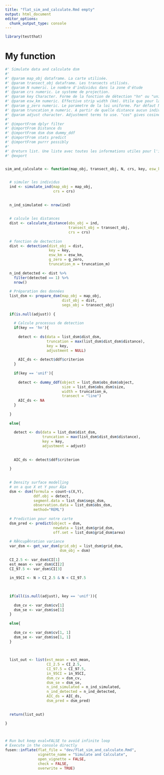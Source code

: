 ```yaml
---
title: "flat_sim_and_calculate.Rmd empty"
output: html_document
editor_options: 
  chunk_output_type: console
---
```


```r
library(testthat)
```

<!--
 You need to run the 'description' chunk in the '0-dev_history.Rmd' file before continuing your code there.
-->

# My function

```r


#' Simulate data and calculate dsm
#'
#' @param map_obj dataframe. La carte utilisée.
#' @param transect_obj dataframe. Les transects utilisés.
#' @param N numeric. Le nombre d'individus dans la zone d'étude
#' @param crs numeric. Le systeme de projection.
#' @param key Character. Forme de la fonction de détection "hn" ou "unif"
#' @param esw_km numeric. Effective strip width (km). Utile que pour la demi normale, sinon NA. Par défaut NA
#' @param g_zero numeric. Le parametre de la loi uniforme. Par défaut NA.
#' @param truncation_m numeric. A partir de quelle distance aucun individu ne peut être détecté.
#' @param adjust character. Adjustment terms to use. "cos" gives cosine (default), "herm" gives Hermite polynomial and "poly" gives simple polynomial. A value of NULL indicates that no adjustments are to be fitted.
#'
#' @importFrom dplyr filter
#' @importFrom Distance ds
#' @importFrom dsm dsm dummy_ddf
#' @importFrom stats predict
#' @importFrom purrr possibly
#'
#' @return list. Une liste avec toutes les informations utiles pour l'intercalibration des données.
#' @export


sim_and_calculate <- function(map_obj, transect_obj, N, crs, key, esw_km = NA, g_zero = NA, truncation_m, adjust){

  
  # simuler les individus
  ind <- simulate_ind(map_obj = map_obj,
                      crs = crs)
  
  
  n_ind_simulated <- nrow(ind)
  
  
  # calcule les distances
  dist <- calculate_distance(obs_obj = ind, 
                             transect_obj = transect_obj, 
                             crs = crs)
  
  # fonction de dectection
  dist <- detection(dist_obj = dist,
                    key = key,
                    esw_km = esw_km,
                    g_zero = g_zero,
                    truncation_m = truncation_m)
  
  n_ind_detected <- dist %>%
    filter(detected == 1) %>%
    nrow()
  
  # Préparation des données
  list_dsm <- prepare_dsm(map_obj = map_obj,
                          dist_obj = dist, 
                          segs_obj = transect_obj)
  
  if(is.null(adjust)) {
    
    # Calcule processus de detection
    if(key == 'hn'){
      
      detect <- ds(data = list_dsm$dist_dsm,
                   truncation = max(list_dsm$dist_dsm$distance),
                   key = key,
                   adjustment = NULL)
      
      AIC_ds <- detect$ddf$criterion
    }
    
    if(key == 'unif'){
      
      detect <- dummy_ddf(object = list_dsm$obs_dsm$object,
                          size = list_dsm$obs_dsm$size,
                          width = truncation_m,
                          transect = "line")
      AIC_ds <- NA
    }
    
  }
  
  else{
  
    detect <- ds(data = list_dsm$dist_dsm,
                 truncation = max(list_dsm$dist_dsm$distance),
                 key = key,
                 adjustment = adjust)
    
    
    AIC_ds <- detect$ddf$criterion
    
  }
    
      
  # Density surface modelling
  # on a que X et Y pour Ã§a
  dsm <- dsm(formula = count~s(X,Y),
             ddf.obj = detect,
             segment.data = list_dsm$segs_dsm,
             observation.data = list_dsm$obs_dsm,
             method="REML")
  
  # Prediction pour notre carte
  dsm_pred <- predict(object = dsm,
                      newdata = list_dsm$grid_dsm,
                      off.set = list_dsm$grid_dsm$area)
  
  # RÃ©cupÃ©ration variance
  var_dsm <- get_var_dsm(grid_obj = list_dsm$grid_dsm,
                         dsm_obj = dsm)
  
  CI_2.5 <- var_dsm$CI[1]
  est_mean <- var_dsm$CI[2]
  CI_97.5 <- var_dsm$CI[3]
  
  in_95CI <- N > CI_2.5 & N < CI_97.5
  
  
  
  if(all(is.null(adjust), key == 'unif')){
    
    dsm_cv <- var_dsm$cv[1]
    dsm_se <- var_dsm$se[1]
  }
  
  else{
    
    dsm_cv <- var_dsm$cv[1, 1]
    dsm_se <- var_dsm$se[1, 1]
  }      
  
  
  
  list_out <- list(est_mean = est_mean,
                   CI_2.5 = CI_2.5,
                   CI_97.5 = CI_97.5,
                   in_95CI = in_95CI,
                   dsm_cv = dsm_cv,
                   dsm_se = dsm_se,
                   n_ind_simulated = n_ind_simulated,
                   n_ind_detected = n_ind_detected,
                   AIC_ds = AIC_ds,
                   dsm_pred = dsm_pred)
  
  
  return(list_out)
  
}

```

```r

```

```r

```


```r
# Run but keep eval=FALSE to avoid infinite loop
# Execute in the console directly
fusen::inflate(flat_file = "dev/flat_sim_and_calculate.Rmd", 
               vignette_name = "Simulate and Calculate",
               open_vignette = FALSE,
               check = FALSE,
               overwrite = TRUE)
```

